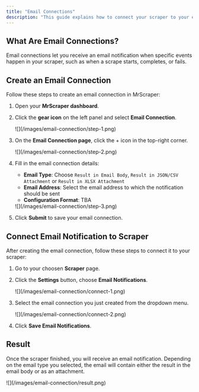 ```yaml
---
title: "Email Connections"
description: "This guide explains how to connect your scraper to your email to receive scraper notifications."
---
```


## What Are Email Connections?

Email connections let you receive an email notification when specific events happen in your scraper, such as when a scrape starts, completes, or fails.

## Create an Email Connection

Follow these steps to create an email connection in MrScraper:

1. Open your **MrScraper dashboard**.
2. Click the **gear icon** on the left panel and select **Email Connection**.

    <Frame>
        ![](/images/email-connection/step-1.png)
    </Frame>

3. On the **Email Connection page**, click the + icon in the top-right corner.

    <Frame>
        ![](/images/email-connection/step-2.png)
    </Frame>

4. Fill in the email connection details:

    - **Email Type**: Choose `Result in Email Body`, `Result in JSON/CSV Attachment` or `Result in XLSX Attachment`
    - **Email Address**: Select the email address to which the notification should be sent
    - **Configuration Format**: TBA

    <Frame>
        ![](/images/email-connection/step-3.png)
    </Frame>

5. Click **Submit** to save your email connection.

## Connect Email Notification to Scraper

After creating the email connection, follow these steps to connect it to your scraper:

1. Go to your choosen **Scraper** page.
2. Click the **Settings** button, choose **Email Notifications**.

    <Frame>
        ![](/images/email-connection/connect-1.png)
    </Frame>

3. Select the email connection you just created from the dropdown menu.

    <Frame>
        ![](/images/email-connection/connect-2.png)
    </Frame>

4. Click **Save Email Notifications**.

## Result

Once the scraper finished, you will receive an email notification. Depending on the email type you selected, the email will contain either the result in the email body or as an attachment.

<Frame caption="Result in Email Body">
    ![](/images/email-connection/result.png)
</Frame>